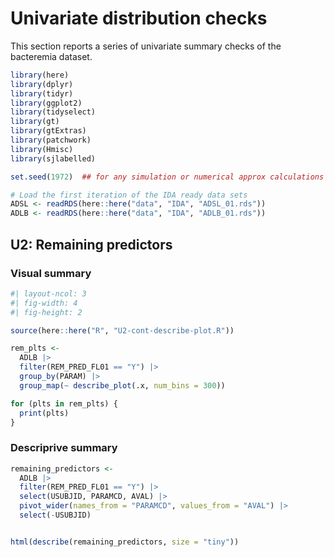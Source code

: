 # Univariate distribution checks {#sec-univar-appendix}

This section reports a series of univariate summary checks of the bacteremia dataset.

```r
library(here)
library(dplyr)
library(tidyr)
library(ggplot2)
library(tidyselect)
library(gt)
library(gtExtras)
library(patchwork)
library(Hmisc)
library(sjlabelled)

set.seed(1972)  ## for any simulation or numerical approx calculations 

# Load the first iteration of the IDA ready data sets
ADSL <- readRDS(here::here("data", "IDA", "ADSL_01.rds"))
ADLB <- readRDS(here::here("data", "IDA", "ADLB_01.rds"))
```



## U2: Remaining predictors {#sec-u2-remaining}

### Visual summary

```r
#| layout-ncol: 3
#| fig-width: 4
#| fig-height: 2

source(here::here("R", "U2-cont-describe-plot.R"))

rem_plts <-
  ADLB |>
  filter(REM_PRED_FL01 == "Y") |>
  group_by(PARAM) |>
  group_map(~ describe_plot(.x, num_bins = 300))

for (plts in rem_plts) {
  print(plts)
}

```

### Descriprive summary


```r

remaining_predictors <-
  ADLB |>
  filter(REM_PRED_FL01 == "Y") |>
  select(USUBJID, PARAMCD, AVAL) |>
  pivot_wider(names_from = "PARAMCD", values_from = "AVAL") |>
  select(-USUBJID)


html(describe(remaining_predictors, size = "tiny"))

```

